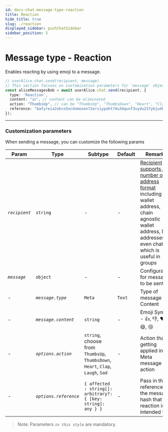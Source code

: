 ```yaml
---
id: docs-chat-message-type-reaction
title: Reaction
hide_title: true
slug: ./reaction
displayed_sidebar: pushChatSidebar
sidebar_position: 5
---
```


# Message type - Reaction
Enables reacting by using emoji to a message. 

<head>
  <title>Message Type - Reaction | Push Chat | Push Documentation</title>
</head>


<Tabs className="codetabs" groupId="code-examples">
  <TabItem value="js" attributes={{className: "codetab js"}} default>
    

  ```typescript
  // userAlice.chat.send(recipient, message)
  // This section focuses on customization parameters for 'message' object
  const aliceMessagesBob = await userAlice.chat.send(recipient, {
    type: 'Reaction',
    content: "👍", // content can be eliminated
    action: "ThumbsUp", // can be "ThumbsUp", "ThumbsDown", "Heart", "Clap", "Laugh", "Sad", etc
    reference: "bafyreia2okco5ocdxmoxon72erviypaht74u3dqunf3vydu237ybju4kw4" // pass in the reference to the message hash that this reaction is intended for 
  });
  ```

  </TabItem>
</Tabs>

---

### Customization parameters
When sending a message, you can customize the following params

| Param                  | Type                   | Subtype                                                        | Default | Remarks                                                                             |
| ---------------------- | ---------------------- |--------------------------------------------------------------- | ------- | ----------------------------------------------------------------------------------- |
| _`recipient`_          | `string`               | -                                                              | -       | [Recipient supports a number of address format](./chat/build/types-of-recipient) including wallet address, chain agnostic wallet address, NFT addresses or even chatid which is useful in groups |
| _`message`_            | `object`               | -                                                              | -       | Configuration for message to be sent                                                |
| -                      | _`message.type`_       | `Meta`                                                         | `Text`  | Type of message Content                                                             |
| -                      | _`message.content`_    | `string`                                                       | -       | Emoji Symbol - 👍, 👎, ❤️, 👏, 😄, 😢                                                  |
| -                      | _`options.action`_     | `string`, choose from `ThumbsUp`, `ThumbsDown`, `Heart`, `Clap`, `Laugh`, `Sad` | -       | Action that is getting applied in the Meta message action                                                                      |
| -                      | _`options.reference`_       | `{ affected : string[]: arbitrary?: { [key: string]: any } }`  | -       | Pass in the reference to the message hash that this reaction is intended for |

> Note: Parameters _`in this style`_ are mandatory.